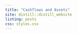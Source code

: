 ```yaml
---
title: "Cashflows and Assets"
site: distill::distill_website
listing: posts
css: styles.css
---
```

